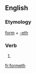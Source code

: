 ==English==

===Etymology===
[[form]] + [[-eth]]

===Verb===
{{en-verb form}}

# {{archaic third-person singular of|form}}

[[fr:formeth]]